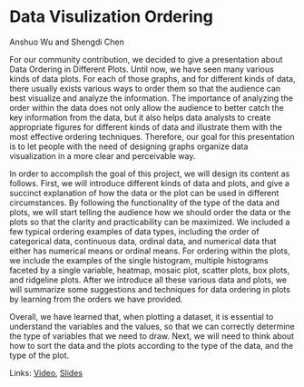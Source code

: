 # Data Visulization Ordering

Anshuo Wu and Shengdi Chen

For our community contribution, we decided to give a presentation about Data Ordering in Different Plots. Until now, we have seen many various kinds of data plots. For each of those graphs, and for different kinds of data, there usually exists various ways to order them so that the audience can best visualize and analyze the information. The importance of analyzing the order within the data does not only allow the audience to better catch the key information from the data, but it also helps data analysts to create appropriate figures for different kinds of data and illustrate them with the most effective ordering techniques. Therefore, our goal for this presentation is to let people with the need of designing graphs organize data visualization in a more clear and perceivable way. 

In order to accomplish the goal of this project, we will design its content as follows. First, we will introduce different kinds of data and plots, and give a succinct explanation of how the data or the plot can be used in different circumstances. By following the functionality of the type of the data and plots, we will start telling the audience how we should order the data or the plots so that the clarity and practicability can be maximized. We included a few typical ordering examples of data types, including the order of categorical data, continuous data, ordinal data, and numerical data that either has numerical means or ordinal means. For ordering within the plots, we include the examples of the single histogram, multiple histograms faceted by a single variable, heatmap, mosaic plot, scatter plots, box plots, and ridgeline plots. After we introduce all these various data and plots, we will summarize some suggestions and techniques for data ordering in plots by learning from the orders we have provided. 

Overall, we have learned that, when plotting a dataset, it is essential to understand the variables and the values, so that we can correctly determine the type of variables that we need to draw. Next, we will need to think about how to sort the data and the plots according to the type of the data, and the type of the plot.

Links:
[Video](https://drive.google.com/file/d/17VXq-7Gxs8y5HR0NLfKpAJKeVdD7UzAN/view?usp=sharing),
[Slides](https://docs.google.com/presentation/d/1zGLlxb0RyeVdo-GdhT4hg3Xide3tPG5pg9LXnlZc4WY/edit?usp=sharing)